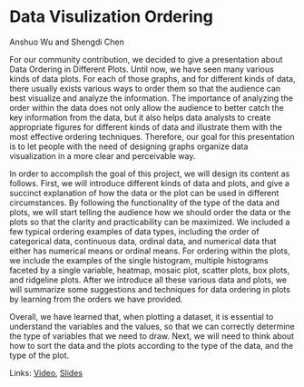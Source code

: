 # Data Visulization Ordering

Anshuo Wu and Shengdi Chen

For our community contribution, we decided to give a presentation about Data Ordering in Different Plots. Until now, we have seen many various kinds of data plots. For each of those graphs, and for different kinds of data, there usually exists various ways to order them so that the audience can best visualize and analyze the information. The importance of analyzing the order within the data does not only allow the audience to better catch the key information from the data, but it also helps data analysts to create appropriate figures for different kinds of data and illustrate them with the most effective ordering techniques. Therefore, our goal for this presentation is to let people with the need of designing graphs organize data visualization in a more clear and perceivable way. 

In order to accomplish the goal of this project, we will design its content as follows. First, we will introduce different kinds of data and plots, and give a succinct explanation of how the data or the plot can be used in different circumstances. By following the functionality of the type of the data and plots, we will start telling the audience how we should order the data or the plots so that the clarity and practicability can be maximized. We included a few typical ordering examples of data types, including the order of categorical data, continuous data, ordinal data, and numerical data that either has numerical means or ordinal means. For ordering within the plots, we include the examples of the single histogram, multiple histograms faceted by a single variable, heatmap, mosaic plot, scatter plots, box plots, and ridgeline plots. After we introduce all these various data and plots, we will summarize some suggestions and techniques for data ordering in plots by learning from the orders we have provided. 

Overall, we have learned that, when plotting a dataset, it is essential to understand the variables and the values, so that we can correctly determine the type of variables that we need to draw. Next, we will need to think about how to sort the data and the plots according to the type of the data, and the type of the plot.

Links:
[Video](https://drive.google.com/file/d/17VXq-7Gxs8y5HR0NLfKpAJKeVdD7UzAN/view?usp=sharing),
[Slides](https://docs.google.com/presentation/d/1zGLlxb0RyeVdo-GdhT4hg3Xide3tPG5pg9LXnlZc4WY/edit?usp=sharing)